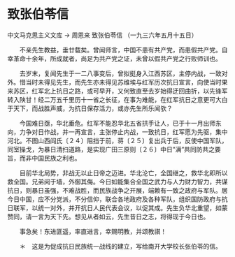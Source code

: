 # 致张伯苓信

中文马克思主义文库 -> 周恩来
致张伯苓信
（一九三六年五月十五日）


　　不亲先生教益，垂廿载矣。曾闻师言，中国不患有共产党，而患假共产党。自幸革命十余年，所成就者，尚足为共产党之证，未曾以假共产党之行败师训也。
 
　　去岁末，复闻先生于一二八事变后，曾拟挺身入江西苏区，主停内战，一致对外。惜当时未得见先生，而先生亦未得见苏维埃与红军历次抗日宣言，向使当时果来苏区，红军北上抗日之路，或可早开，又何致直至去岁始得迂回曲折，以先锋军转入陕甘！经二万五千里历十一省之长征，在事为难能，在红军抗日之意更可大白于天下，而战胜声威，为抗日保存活力，或亦先生所乐闻欤？

　　今国难日亟，华北垂危。红军不能忍华北五省拱手让人，已于十一月出师东向，力争对日作战，并一再宣言，主张停止内战，一致抗日，红军愿为先驱，集中河北。不图山西阎氏〔２４〕阻挡于前，蒋〔２５〕复出兵于后，反使中国军队，同室操戈，为暴日清扫道路，是实现广田三原则〔２６〕中日"满"共同防共之要旨，而非中国民族之利也。

　　目前华北局势，非战无以止日帝之迈进。华北沦亡，全国继之，救华北即所以救全国。兄弟阋于墙，外御其侮。今日如能集合全国之武力与人力财力智力，共谋抗日，则暴日虽强，不难战胜，而民族战争之开展，端赖有一致之政府与军队。居今日中国，应不分党派，不分信仰，联合各地政府及各种军队，组织国防政府与抗日联军，以统一对外，并开抗日人民代表会议，以促其成。先生负华北重望，如蒙赞同，请一言为天下先。想见从者如云，先生昔日之志，将得现于今日也。

　　事急矣！东进匪遥，率直进言，幸赐明教，并颂教祺！



　　＊　这是为促成抗日民族统一战线的建立，写给南开大学校长张伯苓的信。



